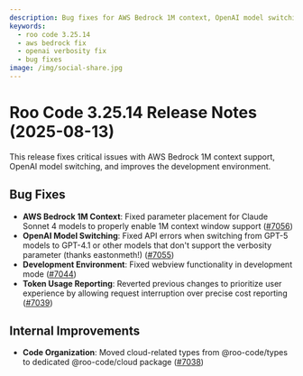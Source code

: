 ```yaml
---
description: Bug fixes for AWS Bedrock 1M context, OpenAI model switching, and development environment improvements.
keywords:
  - roo code 3.25.14
  - aws bedrock fix
  - openai verbosity fix
  - bug fixes
image: /img/social-share.jpg
---
```


# Roo Code 3.25.14 Release Notes (2025-08-13)

This release fixes critical issues with AWS Bedrock 1M context support, OpenAI model switching, and improves the development environment.

## Bug Fixes

* **AWS Bedrock 1M Context**: Fixed parameter placement for Claude Sonnet 4 models to properly enable 1M context window support ([#7056](https://github.com/RooCodeInc/Roo-Code/pull/7056))
* **OpenAI Model Switching**: Fixed API errors when switching from GPT-5 models to GPT-4.1 or other models that don't support the verbosity parameter (thanks eastonmeth!) ([#7055](https://github.com/RooCodeInc/Roo-Code/pull/7055))
* **Development Environment**: Fixed webview functionality in development mode ([#7044](https://github.com/RooCodeInc/Roo-Code/pull/7044))
* **Token Usage Reporting**: Reverted previous changes to prioritize user experience by allowing request interruption over precise cost reporting ([#7039](https://github.com/RooCodeInc/Roo-Code/pull/7039))

## Internal Improvements

* **Code Organization**: Moved cloud-related types from @roo-code/types to dedicated @roo-code/cloud package ([#7038](https://github.com/RooCodeInc/Roo-Code/pull/7038))